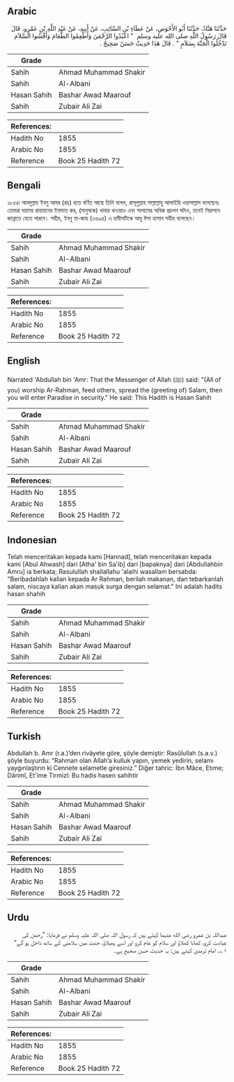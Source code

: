 ## Arabic


<div dir="rtl" lang="ar" style={{fontSize:'larger',backgroundColor:'#f8f9fa',padding:20}}>
حَدَّثَنَا هَنَّادٌ، حَدَّثَنَا أَبُو الأَحْوَصِ، عَنْ عَطَاءِ بْنِ السَّائِبِ، عَنْ أَبِيهِ، عَنْ عَبْدِ اللَّهِ بْنِ عَمْرٍو، قَالَ قَالَ رَسُولُ اللَّهِ صلى الله عليه وسلم ‏ "‏ اعْبُدُوا الرَّحْمَنَ وَأَطْعِمُوا الطَّعَامَ وَأَفْشُوا السَّلاَمَ تَدْخُلُوا الْجَنَّةَ بِسَلاَمٍ ‏"‏ ‏.‏ قَالَ هَذَا حَدِيثٌ حَسَنٌ صَحِيحٌ ‏.‏
</div>
<div style={{backgroundColor:'#f8f9fa',padding:20, marginBottom: 10}}><table> <thead> <tr> <th>Grade</th> <th></th> </tr> </thead> <tbody> <tr><td>Sahih</td><td>Ahmad Muhammad Shakir</td></tr><tr><td>Sahih</td><td>Al-Albani</td></tr><tr><td>Hasan Sahih</td><td>Bashar Awad Maarouf</td></tr><tr><td>Sahih</td><td>Zubair Ali Zai</td></tr></tbody></table><table> <thead> <tr> <th>References:</th> <th></th> </tr> </thead> <tbody><tr><td>Hadith No</td><td>1855</td></tr><tr><td>Arabic No</td><td>1855</td></tr><tr><td>Reference</td><td>Book 25 Hadith 72</td></tr></tbody></table></div>

## Bengali


<div dir="ltr" lang="bn" style={{fontSize:'larger',backgroundColor:'#f8f9fa',padding:20}}>
১৮৫৫৷ আবদুল্লাহ ইবনু আমর (রাঃ) হতে বর্ণিত আছে তিনি বলেন, রাসূলুল্লাহ সাল্লাল্লাহু আলাইহি ওয়াসাল্লাম বলেছেনঃ তোমরা দয়াময় রাহমানের ইবাদাত কর, (মানুষকে) খাবার খাওয়াও এবং সালামের অধিক প্রচলন ঘটাও, তবেই নিরাপদে জান্নাতে যেতে পারবে। সহীহ, ইবনু মা-জাহ (৩৬৯৪) এ হাদীসটিকে আবূ ঈসা হাসান সহীহ বলেছেন।
</div>
<div style={{backgroundColor:'#f8f9fa',padding:20, marginBottom: 10}}><table> <thead> <tr> <th>Grade</th> <th></th> </tr> </thead> <tbody> <tr><td>Sahih</td><td>Ahmad Muhammad Shakir</td></tr><tr><td>Sahih</td><td>Al-Albani</td></tr><tr><td>Hasan Sahih</td><td>Bashar Awad Maarouf</td></tr><tr><td>Sahih</td><td>Zubair Ali Zai</td></tr></tbody></table><table> <thead> <tr> <th>References:</th> <th></th> </tr> </thead> <tbody><tr><td>Hadith No</td><td>1855</td></tr><tr><td>Arabic No</td><td>1855</td></tr><tr><td>Reference</td><td>Book 25 Hadith 72</td></tr></tbody></table></div>

## English


<div dir="ltr" lang="en" style={{fontSize:'larger',backgroundColor:'#f8f9fa',padding:20}}>
Narrated 'Abdullah bin 'Amr: That the Messenger of Allah (ﷺ) said: "(All of you) worship Ar-Rahman, feed others, spread the (greeting of) Salam, then you will enter Paradise in security." He said: This Hadith is Hasan Sahih
</div>
<div style={{backgroundColor:'#f8f9fa',padding:20, marginBottom: 10}}><table> <thead> <tr> <th>Grade</th> <th></th> </tr> </thead> <tbody> <tr><td>Sahih</td><td>Ahmad Muhammad Shakir</td></tr><tr><td>Sahih</td><td>Al-Albani</td></tr><tr><td>Hasan Sahih</td><td>Bashar Awad Maarouf</td></tr><tr><td>Sahih</td><td>Zubair Ali Zai</td></tr></tbody></table><table> <thead> <tr> <th>References:</th> <th></th> </tr> </thead> <tbody><tr><td>Hadith No</td><td>1855</td></tr><tr><td>Arabic No</td><td>1855</td></tr><tr><td>Reference</td><td>Book 25 Hadith 72</td></tr></tbody></table></div>

## Indonesian


<div dir="ltr" lang="id" style={{fontSize:'larger',backgroundColor:'#f8f9fa',padding:20}}>
Telah menceritakan kepada kami [Hannad], telah menceritakan kepada kami [Abul Ahwash] dari [Atha' bin Sa'ib] dari [bapaknya] dari [Abdullahbin Amru] ia berkata; Rasulullah shallallahu 'alaihi wasallam bersabda: "Beribadahlah kalian kepada Ar Rahman, berilah makanan, dan tebarkanlah salam, niscaya kalian akan masuk surga dengan selamat." Ini adalah hadits hasan shahih
</div>
<div style={{backgroundColor:'#f8f9fa',padding:20, marginBottom: 10}}><table> <thead> <tr> <th>Grade</th> <th></th> </tr> </thead> <tbody> <tr><td>Sahih</td><td>Ahmad Muhammad Shakir</td></tr><tr><td>Sahih</td><td>Al-Albani</td></tr><tr><td>Hasan Sahih</td><td>Bashar Awad Maarouf</td></tr><tr><td>Sahih</td><td>Zubair Ali Zai</td></tr></tbody></table><table> <thead> <tr> <th>References:</th> <th></th> </tr> </thead> <tbody><tr><td>Hadith No</td><td>1855</td></tr><tr><td>Arabic No</td><td>1855</td></tr><tr><td>Reference</td><td>Book 25 Hadith 72</td></tr></tbody></table></div>

## Turkish


<div dir="ltr" lang="tr" style={{fontSize:'larger',backgroundColor:'#f8f9fa',padding:20}}>
Abdullah b. Amr (r.a.)’den rivâyete göre, şöyle demiştir: Rasûlullah (s.a.v.) şöyle buyurdu: “Rahman olan Allah’a kulluk yapın, yemek yedirin, selamı yaygınlaştırın ki Cennete selametle giresiniz.” Diğer tahric: İbn Mâce, Etıme; Dârimî, Et'ime Tirmizî: Bu hadis hasen sahihtir
</div>
<div style={{backgroundColor:'#f8f9fa',padding:20, marginBottom: 10}}><table> <thead> <tr> <th>Grade</th> <th></th> </tr> </thead> <tbody> <tr><td>Sahih</td><td>Ahmad Muhammad Shakir</td></tr><tr><td>Sahih</td><td>Al-Albani</td></tr><tr><td>Hasan Sahih</td><td>Bashar Awad Maarouf</td></tr><tr><td>Sahih</td><td>Zubair Ali Zai</td></tr></tbody></table><table> <thead> <tr> <th>References:</th> <th></th> </tr> </thead> <tbody><tr><td>Hadith No</td><td>1855</td></tr><tr><td>Arabic No</td><td>1855</td></tr><tr><td>Reference</td><td>Book 25 Hadith 72</td></tr></tbody></table></div>

## Urdu


<div dir="rtl" lang="ur" style={{fontSize:'larger',backgroundColor:'#f8f9fa',padding:20}}>
عبداللہ بن عمرو رضی الله عنہما کہتے ہیں کہ رسول اللہ صلی اللہ علیہ وسلم نے فرمایا: ”رحمن کی عبادت کرو، کھانا کھلاؤ اور سلام کو عام کرو اور اسے پھیلاؤ، جنت میں سلامتی کے ساتھ داخل ہو گے“ ۱؎۔ امام ترمذی کہتے ہیں: یہ حدیث حسن صحیح ہے۔
</div>
<div style={{backgroundColor:'#f8f9fa',padding:20, marginBottom: 10}}><table> <thead> <tr> <th>Grade</th> <th></th> </tr> </thead> <tbody> <tr><td>Sahih</td><td>Ahmad Muhammad Shakir</td></tr><tr><td>Sahih</td><td>Al-Albani</td></tr><tr><td>Hasan Sahih</td><td>Bashar Awad Maarouf</td></tr><tr><td>Sahih</td><td>Zubair Ali Zai</td></tr></tbody></table><table> <thead> <tr> <th>References:</th> <th></th> </tr> </thead> <tbody><tr><td>Hadith No</td><td>1855</td></tr><tr><td>Arabic No</td><td>1855</td></tr><tr><td>Reference</td><td>Book 25 Hadith 72</td></tr></tbody></table></div>